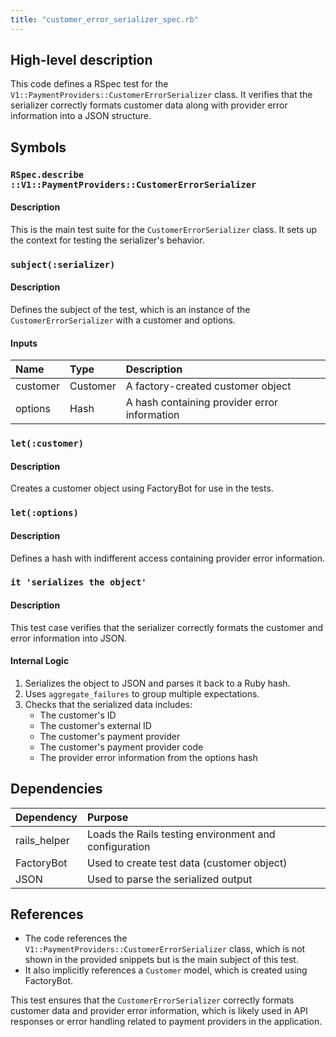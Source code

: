 ```yaml
---
title: "customer_error_serializer_spec.rb"
---
```


## High-level description
This code defines a RSpec test for the `V1::PaymentProviders::CustomerErrorSerializer` class. It verifies that the serializer correctly formats customer data along with provider error information into a JSON structure.

## Symbols

### `RSpec.describe ::V1::PaymentProviders::CustomerErrorSerializer`
#### Description
This is the main test suite for the `CustomerErrorSerializer` class. It sets up the context for testing the serializer's behavior.

### `subject(:serializer)`
#### Description
Defines the subject of the test, which is an instance of the `CustomerErrorSerializer` with a customer and options.

#### Inputs
| Name | Type | Description |
|:-----|:-----|:------------|
| customer | Customer | A factory-created customer object |
| options | Hash | A hash containing provider error information |

### `let(:customer)`
#### Description
Creates a customer object using FactoryBot for use in the tests.

### `let(:options)`
#### Description
Defines a hash with indifferent access containing provider error information.

### `it 'serializes the object'`
#### Description
This test case verifies that the serializer correctly formats the customer and error information into JSON.

#### Internal Logic
1. Serializes the object to JSON and parses it back to a Ruby hash.
2. Uses `aggregate_failures` to group multiple expectations.
3. Checks that the serialized data includes:
   - The customer's ID
   - The customer's external ID
   - The customer's payment provider
   - The customer's payment provider code
   - The provider error information from the options hash

## Dependencies
| Dependency | Purpose |
|:-----------|:--------|
| rails_helper | Loads the Rails testing environment and configuration |
| FactoryBot | Used to create test data (customer object) |
| JSON | Used to parse the serialized output |

## References
- The code references the `V1::PaymentProviders::CustomerErrorSerializer` class, which is not shown in the provided snippets but is the main subject of this test.
- It also implicitly references a `Customer` model, which is created using FactoryBot.

This test ensures that the `CustomerErrorSerializer` correctly formats customer data and provider error information, which is likely used in API responses or error handling related to payment providers in the application.